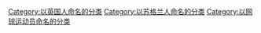 {{Main}}

[[Category:以英国人命名的分类‎|Category:以英国人命名的分类‎]]
[[Category:以苏格兰人命名的分类‎|Category:以苏格兰人命名的分类‎]]
[[Category:以网球运动员命名的分类‎|Category:以网球运动员命名的分类‎]]